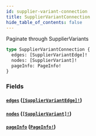 ```yaml
---
id: supplier-variant-connection
title: SupplierVariantConnection
hide_table_of_contents: false
---
```



Paginate through SupplierVariants

```graphql
type SupplierVariantConnection {
  edges: [SupplierVariantEdge]!
  nodes: [SupplierVariant]!
  pageInfo: PageInfo!
}
```


### Fields

#### [`edges`](#) ([`[SupplierVariantEdge]!`](/developers/supplier-apis/supply-api/graphql/reference/objects/supplier-variant-edge))




#### [`nodes`](#) ([`[SupplierVariant]!`](/developers/supplier-apis/supply-api/graphql/reference/objects/supplier-variant))




#### [`pageInfo`](#) ([`PageInfo!`](/developers/supplier-apis/supply-api/graphql/reference/objects/page-info))






